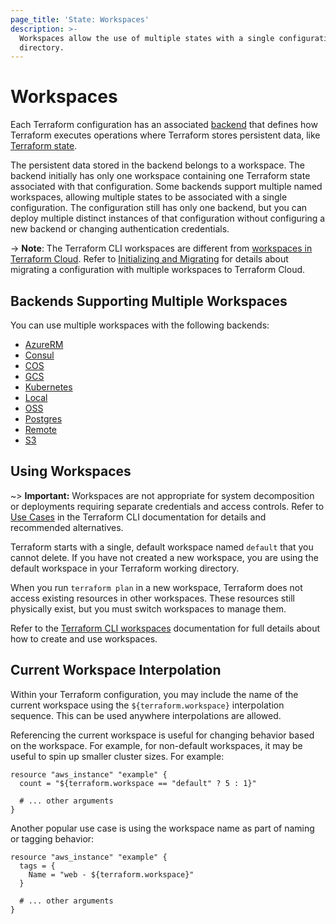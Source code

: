 ```yaml
---
page_title: 'State: Workspaces'
description: >-
  Workspaces allow the use of multiple states with a single configuration
  directory.
---
```


# Workspaces

Each Terraform configuration has an associated [backend](/language/settings/backends) that defines how Terraform executes operations where Terraform stores persistent data, like [Terraform state](/language/state/purpose).

The persistent data stored in the backend belongs to a workspace. The backend initially has only one workspace containing one Terraform state associated with that configuration. Some backends support multiple named workspaces, allowing multiple states to be associated with a single configuration. The configuration still has only one backend, but you can deploy multiple distinct instances of that configuration without configuring a new backend or changing authentication
credentials.

-> **Note**: The Terraform CLI workspaces are different from [workspaces in Terraform Cloud](/cloud-docs/workspaces). Refer to [Initializing and Migrating](/cli/cloud/migrating) for details about migrating a configuration with multiple workspaces to Terraform Cloud.

## Backends Supporting Multiple Workspaces

You can use multiple workspaces with the following backends:

- [AzureRM](/language/settings/backends/azurerm)
- [Consul](/language/settings/backends/consul)
- [COS](/language/settings/backends/cos)
- [GCS](/language/settings/backends/gcs)
- [Kubernetes](/language/settings/backends/kubernetes)
- [Local](/language/settings/backends/local)
- [OSS](/language/settings/backends/oss)
- [Postgres](/language/settings/backends/pg)
- [Remote](/language/settings/backends/remote)
- [S3](/language/settings/backends/s3)


## Using Workspaces

~> **Important:** Workspaces are not appropriate for system decomposition or deployments requiring separate credentials and access controls. Refer to [Use Cases](/cli/workspaces#use-cases) in the Terraform CLI documentation for details and recommended alternatives.

Terraform starts with a single, default workspace named `default` that you cannot delete. If you have not created a new workspace, you are using the default workspace in your Terraform working directory.

When you run `terraform plan` in a new workspace, Terraform does not access existing resources in other workspaces. These resources still physically exist, but you must switch workspaces to manage them.

Refer to the [Terraform CLI workspaces](/cli/workspaces) documentation for full details about how to create and use workspaces.


## Current Workspace Interpolation

Within your Terraform configuration, you may include the name of the current
workspace using the `${terraform.workspace}` interpolation sequence. This can
be used anywhere interpolations are allowed.

Referencing the current workspace is useful for changing behavior based
on the workspace. For example, for non-default workspaces, it may be useful
to spin up smaller cluster sizes. For example:

```hcl
resource "aws_instance" "example" {
  count = "${terraform.workspace == "default" ? 5 : 1}"

  # ... other arguments
}
```

Another popular use case is using the workspace name as part of naming or
tagging behavior:

```hcl
resource "aws_instance" "example" {
  tags = {
    Name = "web - ${terraform.workspace}"
  }

  # ... other arguments
}
```
